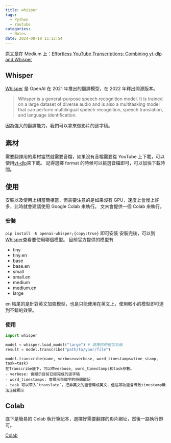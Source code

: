 ```yaml
---
title: whisper
tags:
  - Python
  - Youtube
categories:
  - Notes
date: 2024-08-10 15:13:54
---
```


原文章在 Medium 上：[Effortless YouTube Transcriptions: Combining yt-dlp and Whisper](https://medium.com/@tylerastro/effortless-youtube-transcriptions-combining-yt-dlp-and-whisper-2098ff0511cd)

## Whisper

[Whisper](https://github.com/openai/whisper) 是 OpenAI 在 2021 年推出的翻譯模型，在 2022 年釋出開源版本。

> Whisper is a general-purpose speech recognition model. It is trained on a large dataset of diverse audio and is also a multitasking model that can perform multilingual speech recognition, speech translation, and language identification.

因為強大的翻譯能力，我們可以拿來做影片的逐字稿。

## 素材

需要翻譯用的素材當然就需要音檔，如果沒有音檔需要從 YouTube 上下載，可以使用[yt-dlp](https://tylerastro.github.io/2024/02/28/ytdlp/)來下載。 記得選擇 format 的時候可以挑選音檔即可，可以加快下載時間。

## 使用

安裝以及使用上相當簡相當，但需要注意的是如果沒有 GPU，速度上會慢上許多，此時就會建議使用 Google Colab 來執行。
文末會提供一個 Colab 來執行。

### 安裝

`pip install -U openai-whisper;{copy:true}` 即可安裝
安裝完後，可以到[Whisper](https://github.com/openai/whisper)查看要使用哪個模型。
目前官方提供的模型有

- tiny
- tiny.en
- base
- base.en
- small
- small.en
- medium
- medium.en
- large

en 結尾的是針對英文加強模型，也是只能使用在英文上，使用較小的模型即可達到不錯的效果。

### 使用

```Python
import whisper

model = whisper.load_model("large") # 選擇你的模型名稱
result = model.transcribe("path/to/your/file")
```

```
model.transcribe(name, verbose=verbose, word_timestamps=time_stamp, task=task)
在Transcribe底下，可以帶verbose, word_timestamps和task參數。
- verbose: 會顯示目前已經完成的逐字稿
- word_timestamps: 會顯示每個字的時間戳記
- task 可以帶入`translate`，把非英文的語音轉成英文，但這項功能會導致timestamp無法正確顯示
```

## Colab

底下是簡易的 Colab 執行筆記本，選擇好需要翻譯的影片網址，然後一路執行即可。

[Colab](https://colab.research.google.com/drive/1d5_A0szd4XkLoe4rK-TbumAO_9vc2oEK?usp=sharing)
